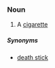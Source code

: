 ===Noun===
{{en-noun}}

# {{Australia|slang}} A [[cigarette]]


=====Synonyms=====

*[[death stick]]
